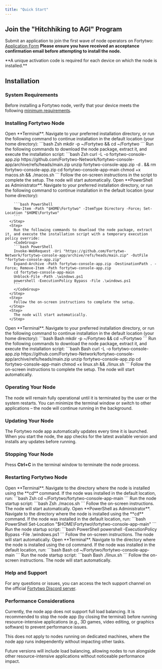 ```yaml
---
title: "Quick Start"
---
```


## Join the "Hitchhiking to AGI" Program

Submit an application to join the first wave of node operators on Fortytwo: [Application Form](https://tally.so/r/wQzVQk)
<Warning>
  **Please ensure you have received an acceptance confirmation email before attempting to install the node.**
</Warning>

<Danger>
  **A unique activation code is required for each device on which the node is installed.**
</Danger>

## Installation

### System Requirements

Before installing a Fortytwo node, verify that your device meets the following [minimum requirements](doc:hardware-requirements).

### Installing Fortytwo Node

<Tabs>
  <Tab title="macOS">
    <Steps>
      <Step>
       Open **Terminal**.
      </Step>
      <Step>
        Navigate to your preferred installation directory, or run the following command to continue installation in the default location (your home directory):
      </Step>
      <CodeGroup>
        ```bash Zsh
        mkdir -p ~/Fortytwo && cd ~/Fortytwo
        ```
      </CodeGroup>
      <Step>
        Run the following commands to download the node package, extract it, and execute the installation script:
      <CodeGroup>
        ```bash Zsh
          curl -L -o fortytwo-console-app.zip https://github.com/Fortytwo-Network/fortytwo-console-app/archive/refs/heads/main.zip
          unzip fortytwo-console-app.zip -d . && rm fortytwo-console-app.zip
          cd fortytwo-console-app-main
          chmod +x macos.sh && ./macos.sh
          ```
      </CodeGroup>
      </Step>
      <Step>
        Follow the on-screen instructions in the script to complete the setup.
      </Step>
      <Step>
        The node will start automatically.
      </Step>
    </Steps>
  </Tab>
  <Tab title="Windows">
    <Steps>
      <Step>
        Open **PowerShell as Administrator**.
      </Step>
      <Step>
        Navigate to your preferred installation directory, or run the following command to continue installation in the default location (your home directory):

        ```bash PowerShell
        New-Item -Path "$HOME\Fortytwo" -ItemType Directory -Force; Set-Location "$HOME\Fortytwo"
        ```
      </Step>
      <Step>
        Run the following commands to download the node package, extract it, and execute the installation script with a temporary execution policy override:
        <CodeGroup>
        ```bash PowerShell
        Invoke-WebRequest -Uri "https://github.com/Fortytwo-Network/fortytwo-console-app/archive/refs/heads/main.zip" -OutFile "fortytwo-console-app.zip"
        Expand-Archive -Path fortytwo-console-app.zip -DestinationPath . -Force; Remove-Item -Path fortytwo-console-app.zip
        cd fortytwo-console-app-main
        Unblock-File -Path .\windows.ps1
        powershell -ExecutionPolicy Bypass -File .\windows.ps1
        ```
        </CodeGroup>
      </Step>
      <Step>
        Follow the on-screen instructions to complete the setup.
      </Step>
      <Step>
        The node will start automatically.
      </Step>
</Steps>
  </Tab>
  <Tab title="Linux (Ubuntu/Debian)">
    <Steps>
      <Step>
        Open **Terminal**.
      </Step>
      <Step>
        Navigate to your preferred installation directory, or run the following command to continue installation in the default location (your home directory):
      <CodeGroup>
        ```bash Bash
        mkdir -p ~/Fortytwo && cd ~/Fortytwo
        ```
      </CodeGroup>
      </Step>
      <Step>
        Run the following commands to download the node package, extract it, and execute the installation script:
      <CodeGroup>
        ```bash Bash
        curl -L -o fortytwo-console-app.zip https://github.com/Fortytwo-Network/fortytwo-console-app/archive/refs/heads/main.zip
        unzip fortytwo-console-app.zip
        cd fortytwo-console-app-main
        chmod +x linux.sh && ./linux.sh
        ```
      </CodeGroup>
      </Step>
      <Step>
        Follow the on-screen instructions to complete the setup.
      </Step>
      <Step>
        The node will start automatically.
      </Step>
    </Steps>
  </Tab>
</Tabs>



### Operating Your Node

The node will remain fully operational until it is terminated by the user or the system restarts. You can minimize the terminal window or switch to other applications – the node will continue running in the background.

### Updating Your Node

The Fortytwo node app automatically updates every time it is launched. When you start the node, the app checks for the latest available version and installs any updates before running.

### Stopping Your Node

Press **Ctrl+C** in the terminal window to terminate the node process.

### Restarting Fortytwo Node

<Tabs>
  <Tab title="macOS">
    <Steps>
      <Step>
        Open **Terminal**.
      </Step>
      <Step>
        Navigate to the directory where the node is installed using the **cd** command. If the node was installed in the default location, run:
      <CodeGroup>
        ```bash Zsh
        cd ~/Fortytwo/fortytwo-console-app-main
        ```
      </CodeGroup>
      </Step>
      <Step>
        Run the node startup script:
      <CodeGroup>
        ```bash Zsh
        ./macos.sh
        ```
      </CodeGroup>
      </Step>
      <Step>
        Follow the on-screen instructions.
      </Step>
      <Step>
        The node will start automatically.
      </Step>
    </Steps>
  </Tab>
  <Tab title="Windows">
    <Steps>
      <Step>
        Open **PowerShell as Administrator**.
      </Step>
      <Step>
        Navigate to the directory where the node is installed using the **cd** command. If the node was installed in the default location, run:
      <CodeGroup>
        ```bash PowerShell
        Set-Location "$HOME\Fortytwo\fortytwo-console-app-main"
        ```
      </CodeGroup>
      </Step>
      <Step>
        Run the node startup script:
      <CodeGroup>
        ```bash PowerShell
        powershell -ExecutionPolicy Bypass -File .\windows.ps1
        ```
      </CodeGroup>
      </Step>
      <Step>
        Follow the on-screen instructions.
      </Step>
      <Step>
        The node will start automatically.
      </Step>
    </Steps>
  </Tab>
  <Tab title="Linux (Ubuntu/Debian)">
    <Steps>
      <Step>
        Open **Terminal**.
      </Step>
      <Step>
        Navigate to the directory where the node is installed using the cd command. If the node was installed in the default location, run:
      <CodeGroup>
        ```bash Bash
        cd ~/Fortytwo/fortytwo-console-app-main
        ```
      </CodeGroup>
      </Step>
      <Step>
        Run the node startup script:
      <CodeGroup>
        ```bash Bash
        ./linux.sh
        ```
      </CodeGroup>
      </Step>
      <Step>
        Follow the on-screen instructions.
      </Step>
      <Step>
        The node will start automatically.
      </Step>
    </Steps>
  </Tab>
</Tabs>

### Help and Support

For any questions or issues, you can access the tech support channel on the official [Fortytwo Discord server](https://discord.gg/fortytwo).

### Performance Considerations

Currently, the node app does not support full load balancing. It is recommended to stop the node app (by closing the terminal) before running resource-intensive applications (e.g., 3D games, video editing, or graphics software) to prevent performance issues.

This does not apply to nodes running on dedicated machines, where the node app runs independently without impacting other tasks.

Future versions will include load balancing, allowing nodes to run alongside other resource-intensive applications without noticeable performance impact.
